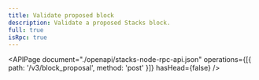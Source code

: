 ```yaml
---
title: Validate proposed block
description: Validate a proposed Stacks block.
full: true
isRpc: true
---
```


<APIPage
  document="./openapi/stacks-node-rpc-api.json"
  operations={[{ path: '/v3/block_proposal', method: 'post' }]}
  hasHead={false}
/>